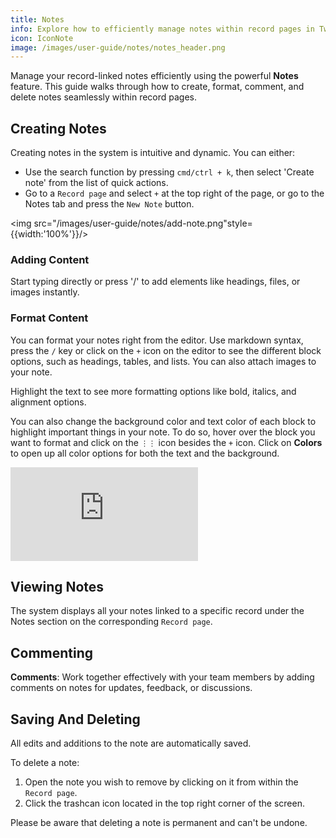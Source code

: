 ```yaml
---
title: Notes
info: Explore how to efficiently manage notes within record pages in Twenty, including procedures for creating, formatting, commenting, saving, and deleting notes.
icon: IconNote
image: /images/user-guide/notes/notes_header.png
---
```


Manage your record-linked notes efficiently using the powerful **Notes** feature. This guide walks through how to create, format, comment, and delete notes seamlessly within record pages. 

## Creating Notes

Creating notes in the system is intuitive and dynamic. You can either:

- Use the search function by pressing `cmd/ctrl + k`, then select 'Create note' from the list of quick actions.
- Go to a `Record page` and select `+` at the top right of the page, or go to the Notes tab and press the `New Note` button.

<img src="/images/user-guide/notes/add-note.png"style={{width:'100%'}}/>


### Adding Content

Start typing directly or press '/' to add elements like headings, files, or images instantly.

### Format Content

You can format your notes right from the editor. Use markdown syntax, press the `/` key or click on the `+` icon on the editor to see the different block options, such as headings, tables, and lists. You can also attach images to your note. 

Highlight the text to see more formatting options like bold, italics, and alignment options. 

You can also change the background color and text color of each block to highlight important things in your note. To do so, hover over the block you want to format and click on the `⋮⋮` icon besides the `+` icon. Click on <b>Colors</b> to open up all color options for both the text and the background.

<div style={{padding:'69.01% 0 0 0', position:'relative', margin: '32px 0px 0px'}}>
  <iframe 
    src="https://player.vimeo.com/video/927896302?autoplay=1&loop=1&autopause=0&background=1&amp;app_id=58479" 
    frameBorder="0" 
    allow="autoplay; fullscreen; picture-in-picture; clipboard-write" 
    style={{
      position:'absolute',
      top:0,
      left:0,
      width:'100%',
      height:'100%',
      borderRadius: '16px', 
      border:'2px solid black'
    }}
    title="Export data"
  ></iframe>
</div>
<script src="https://player.vimeo.com/api/player.js"></script>

## Viewing Notes

The system displays all your notes linked to a specific record under the Notes section on the corresponding `Record page`.

## Commenting
**Comments**: Work together effectively with your team members by adding comments on notes for updates, feedback, or discussions.

## Saving And Deleting

All edits and additions to the note are automatically saved. 

To delete a note:

1. Open the note you wish to remove by clicking on it from within the `Record page`.
2. Click the trashcan icon located in the top right corner of the screen.

Please be aware that deleting a note is permanent and can't be undone.

<ArticleEditContent articleTitle="notes.mdx"></ArticleEditContent>